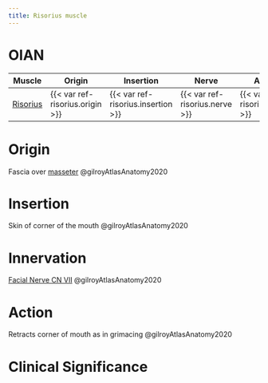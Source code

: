 ```yaml
---
title: Risorius muscle
---
```


# OIAN

| Muscle  | Origin | Insertion | Nerve | Action |
|------|--------|-------|----------|--------|
| [Risorius]({{< var ref-risorius.path >}}) | {{< var ref-risorius.origin >}} | {{< var ref-risorius.insertion >}} | {{< var ref-risorius.nerve >}} | {{< var ref-risorius.action >}} |

# Origin
Fascia over [masseter]({{< var ref-masseter.path >}}) @gilroyAtlasAnatomy2020

# Insertion
Skin of corner of the mouth @gilroyAtlasAnatomy2020

# Innervation

[Facial Nerve CN VII]({{< var ref-cn7.path >}}) @gilroyAtlasAnatomy2020

# Action
Retracts corner of mouth as in grimacing @gilroyAtlasAnatomy2020

# Clinical Significance